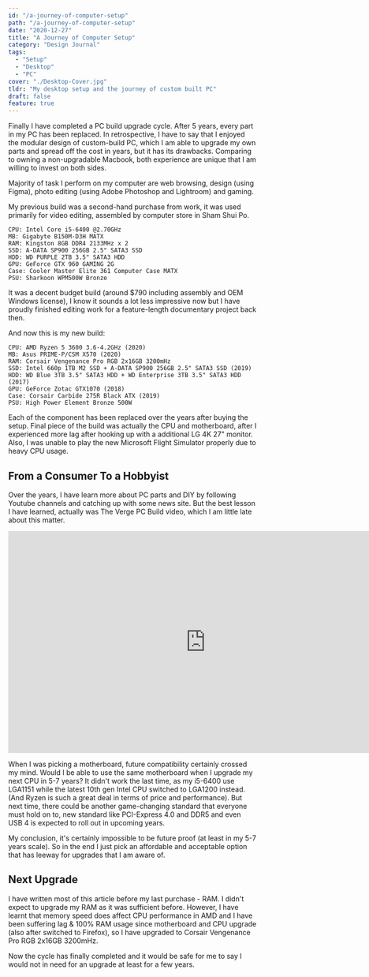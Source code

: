 ```yaml
---
id: "/a-journey-of-computer-setup"
path: "/a-journey-of-computer-setup"
date: "2020-12-27"
title: "A Journey of Computer Setup"
category: "Design Journal"
tags:
  - "Setup"
  - "Desktop"
  - "PC"
cover: "./Desktop-Cover.jpg"
tldr: "My desktop setup and the journey of custom built PC"
draft: false
feature: true
---
```


Finally I have completed a PC build upgrade cycle. After 5 years, every part in my PC has been replaced. In retrospective, I have to say that I enjoyed the modular design of custom-build PC, which I am able to upgrade my own parts and spread off the cost in years, but it has its drawbacks. Comparing to owning a non-upgradable Macbook, both experience are unique that I am willing to invest on both sides.

Majority of task I perform on my computer are web browsing, design (using Figma), photo editing (using Adobe Photoshop and Lightroom) and gaming. 

My previous build was a second-hand purchase from work, it was used primarily for video editing, assembled by computer store in Sham Shui Po.

```
CPU: Intel Core i5-6400 @2.70GHz
MB: Gigabyte B150M-D3H MATX
RAM: Kingston 8GB DDR4 2133MHz x 2
SSD: A-DATA SP900 256GB 2.5" SATA3 SSD
HDD: WD PURPLE 2TB 3.5" SATA3 HDD
GPU: GeForce GTX 960 GAMING 2G
Case: Cooler Master Elite 361 Computer Case MATX
PSU: Sharkoon WPM500W Bronze
```
It was a decent budget build (around $790 including assembly and OEM Windows license), I know it sounds a lot less impressive now but I have proudly finished editing work for a feature-length documentary project back then. 

And now this is my new build:

```
CPU: AMD Ryzen 5 3600 3.6-4.2GHz (2020)
MB: Asus PRIME-P/CSM X570 (2020)
RAM: Corsair Vengenance Pro RGB 2x16GB 3200mHz
SSD: Intel 660p 1TB M2 SSD + A-DATA SP900 256GB 2.5" SATA3 SSD (2019)
HDD: WD Blue 3TB 3.5" SATA3 HDD + WD Enterprise 3TB 3.5" SATA3 HDD (2017)
GPU: GeForce Zotac GTX1070 (2018)
Case: Corsair Carbide 275R Black ATX (2019)
PSU: High Power Element Bronze 500W
```

Each of the component has been replaced over the years after buying the setup. Final piece of the build was actually the CPU and motherboard, after I experienced more lag after hooking up with a additional LG 4K 27" monitor. Also, I was unable to play the new Microsoft Flight Simulator properly due to heavy CPU usage. 

## From a Consumer To a Hobbyist

Over the years, I have learn more about PC parts and DIY by following Youtube channels and catching up with some news site. But the best lesson I have learned, actually was The Verge PC Build video, which I am little late about this matter. 

<iframe width="800" height="450" src="https://www.youtube.com/embed/M-2Scfj4FZk" frameborder="0" allow="accelerometer; autoplay; clipboard-write; encrypted-media; gyroscope; picture-in-picture" allowfullscreen></iframe>

When I was picking a motherboard, future compatibility certainly crossed my mind. Would I be able to use the same motherboard when I upgrade my next CPU in 5-7 years? It didn't work the last time, as my i5-6400 use LGA1151 while the latest 10th gen Intel CPU switched to LGA1200 instead. (And Ryzen is such a great deal in terms of price and performance). But next time, there could be another game-changing standard that everyone must hold on to, new standard like PCI-Express 4.0 and DDR5 and even USB 4 is expected to roll out in upcoming years.

My conclusion, it's certainly impossible to be future proof (at least in my 5-7 years scale). So in the end I just pick an affordable and acceptable option that has leeway for upgrades that I am aware of. 

## Next Upgrade

I have written most of this article before my last purchase - RAM. I didn't expect to upgrade my RAM as it was sufficient before. However, I have learnt that memory speed does affect CPU performance in AMD and I have been suffering lag & 100% RAM usage since motherboard and CPU upgrade (also after switched  to Firefox), so I have upgraded to Corsair Vengenance Pro RGB 2x16GB 3200mHz.

Now the cycle has finally completed and it would be safe for me to say I would not in need for an upgrade at least for a few years. 


